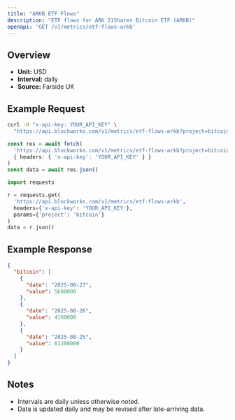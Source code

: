 ```yaml
---
title: "ARKB ETF Flows"
description: "ETF flows for ARK 21Shares Bitcoin ETF (ARKB)"
openapi: 'GET /v1/metrics/etf-flows-arkb'
---
```


## Overview

- **Unit:** USD
- **Interval:** daily
- **Source:** Farside UK

## Example Request

<CodeGroup>

```bash cURL
curl -H "x-api-key: YOUR_API_KEY" \
  "https://api.blockworks.com/v1/metrics/etf-flows-arkb?project=bitcoin"
```

```typescript TypeScript
const res = await fetch(
  'https://api.blockworks.com/v1/metrics/etf-flows-arkb?project=bitcoin',
  { headers: { 'x-api-key': 'YOUR_API_KEY' } }
)
const data = await res.json()
```

```python Python
import requests

r = requests.get(
  'https://api.blockworks.com/v1/metrics/etf-flows-arkb',
  headers={'x-api-key': 'YOUR_API_KEY'},
  params={'project': 'bitcoin'}
)
data = r.json()
```

</CodeGroup>

## Example Response

```json
{
  "bitcoin": [
    {
      "date": "2025-08-27",
      "value": 5600000
    },
    {
      "date": "2025-08-26",
      "value": 4100000
    },
    {
      "date": "2025-08-25",
      "value": 61200000
    }
  ]
}
```

## Notes
- Intervals are daily unless otherwise noted.
- Data is updated daily and may be revised after late-arriving data.
